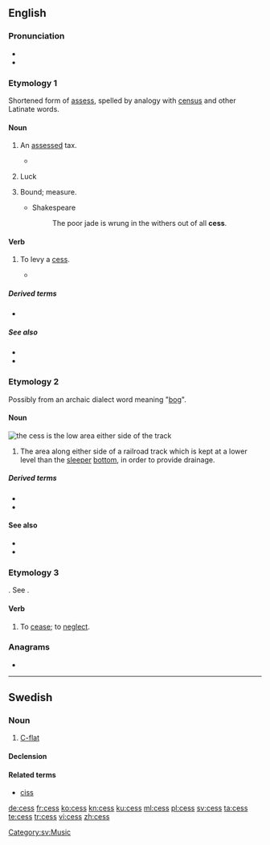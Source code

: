 {{also|ċess}}
==English==
{{wikipedia}}

===Pronunciation===
* {{IPA|/sɛs/|lang=en}}
* {{rhymes|ɛs|lang=en}}

===Etymology 1===
Shortened form of [[assess]], spelled by analogy with [[census]] and other Latinate words.

====Noun====
{{en-noun|es}}

# {{lb|en|British|Ireland}} An [[assess]]ed tax.
#* {{quote-book|year=1596|author={{w|Edmund Spenser|Spenser}}|title={{w|A View of the Present State of Ireland}}|chapter=|edition=|url=http://books.google.com/books?id=1iFMAAAAcAAJ&pg=PA503|passage='''Cess''' is none other than that which you yourself called imposition...}}
# {{lb|en|British|Ireland|informal}} Luck
# {{lb|en|obsolete}} Bound; measure.
#* Shakespeare
#*: The poor jade is wrung in the withers out of all '''cess'''.

====Verb====
{{en-verb|cesses|cessing|cessed}}

# {{lb|en|British|Ireland}} To levy a [[#Noun|cess]].
#* {{quote-book|year=1596|author={{w|Edmund Spenser|Spenser}}|title={{w|A View of the Present State of Ireland}}|chapter=|edition=|url=http://books.google.com/books?id=1iFMAAAAcAAJ&pg=PA517|passage=...according to the quantity thereof, we may '''cess''' the said rent and allowance issuing thereout.}}

=====Derived terms=====
* {{l|en|bad cess}}

=====See also=====
* {{l|en|cease}}
* {{l|en|cessation}}

===Etymology 2===
Possibly from an archaic dialect word meaning "[[bog]]".

====Noun====
[[File:Skagensbanen Bunken.jpg|thumb|right|the '''cess''' is the low area either side of the track]]
{{en-noun|es}}

# {{lb|en|rail transport}} The area along either side of a railroad track which is kept at a lower level than the [[sleeper]] [[bottom]], in order to provide drainage.

=====Derived terms=====
* {{l|en|cess path}}
* {{l|en|cess heave}}

====See also====
* {{l|en|cesspool}}
* {{l|en|cesspit}}

===Etymology 3===
{{etyl|fr|en}} {{m|fr|cesser}}. See {{m|en|cease}}.

====Verb====
{{en-verb|cesses|cessing|cessed}}

# {{lb|en|obsolete}} To [[cease]]; to [[neglect]].
#: {{rfquotek|Spenser}}

{{Webster 1913}}

===Anagrams===
* {{l|en|secs}}

----

==Swedish==

===Noun===
{{sv-noun|n}}

# [[C-flat]]

====Declension====
{{sv-infl-noun-n-zero|genitive=}}

====Related terms====
* [[ciss]]

[[Category:sv:Music]]

[[de:cess]]
[[fr:cess]]
[[ko:cess]]
[[kn:cess]]
[[ku:cess]]
[[ml:cess]]
[[pl:cess]]
[[sv:cess]]
[[ta:cess]]
[[te:cess]]
[[tr:cess]]
[[vi:cess]]
[[zh:cess]]
